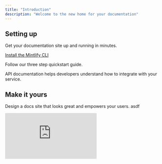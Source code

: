 ```yaml
---
title: "Introduction"
description: "Welcome to the new home for your documentation"
---
```


## Setting up

Get your documentation site up and running in minutes.

[Install the Mintlify CLI](https://docs.mintlify.com/development/cli)


<Card title="Start here" icon="rocket" horizontal href="/quickstart">
  Follow our three step quickstart guide.
</Card>

<Tooltip tip="Application Programming Interface: a set of protocols for software applications to communicate.">API</Tooltip> documentation helps developers understand how to integrate with your service.

## Make it yours

Design a docs site that looks great and empowers your users. asdf

<iframe src="https://www.youtube.com/embed/BjiU1D4dj9s" title="YouTube video player" className="w-full aspect-video rounded-xl" frameborder="0" allowFullScreen />

<Columns cols={2}>
  <Card title="Edit locally" icon="pen-to-square" href="/development">
    Edit your docs locally and preview them in real time.
  </Card>
  <Card title="Customize your site" icon="palette" href="/essentials/settings">
    Customize the design and colors of your site to match your brand.
  </Card>
  <Card title="Set up navigation" icon="map" href="/essentials/navigation">
    Organize your docs to help users find what they need and succeed with your product.
  </Card>
  <Card title="API documentation" icon="terminal" href="/api-reference/introduction">
    Auto-generate API documentation from OpenAPI specifications.
  </Card>
</Columns>

## Create beautiful pages

Everything you need to create world-class documentation.

<Columns cols={2}>
  <Card title="Write with MDX" icon="pen-fancy" href="/essentials/markdown">
    Use MDX to style your docs pages.
  </Card>
  <Card title="Code samples" icon="code" href="/essentials/code">
    Add sample code to demonstrate how to use your product.
  </Card>
  <Card title="Images" icon="image" href="/essentials/images">
    Display images and other media.
  </Card>
  <Card title="Reusable snippets" icon="recycle" href="/essentials/reusable-snippets">
    Write once and reuse across your docs.
  </Card>
</Columns>

## Need inspiration?

<Card title="See complete examples" icon="stars" href="https://mintlify.com/customers">
  Browse our showcase of exceptional documentation sites.
</Card>